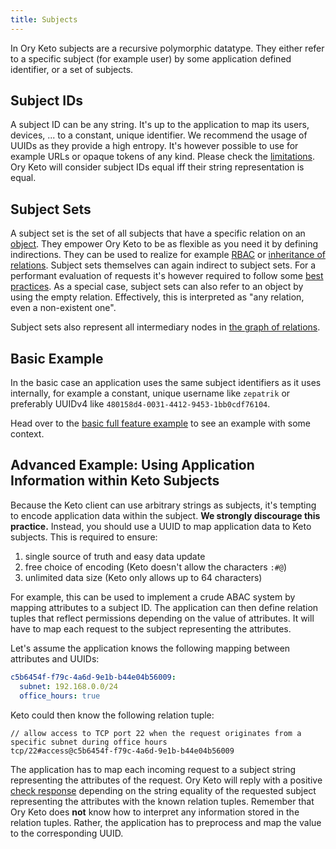 ```yaml
---
title: Subjects
---
```


In Ory Keto subjects are a recursive polymorphic datatype. They either refer to
a specific subject (for example user) by some application defined identifier, or a set
of subjects.

## Subject IDs

A subject ID can be any string. It's up to the application to map its users,
devices, ... to a constant, unique identifier. We recommend the usage of UUIDs
as they provide a high entropy. It's however possible to use for example URLs or
opaque tokens of any kind. Please check the
[limitations](#advanced-example-using-application-information-within-keto-subjects).
Ory Keto will consider subject IDs equal iff their string representation is
equal.

## Subject Sets

A subject set is the set of all subjects that have a specific relation on an
[object](./objects.mdx). They empower Ory Keto to be as flexible as you need it
by defining indirections. They can be used to realize for example
[RBAC](../guides/rbac.mdx) or
[inheritance of relations](../guides/access-control-inheritance.mdx). Subject
sets themselves can again indirect to subject sets. For a performant evaluation
of requests it's however required to follow some
[best practices](../performance.mdx). As a special case, subject sets can also
refer to an object by using the empty relation. Effectively, this is interpreted
as "any relation, even a non-existent one".

Subject sets also represent all intermediary nodes in
[the graph of relations](./graph-of-relations.mdx).

## Basic Example

In the basic case an application uses the same subject identifiers as it uses
internally, for example a constant, unique username like `zepatrik` or preferably
UUIDv4 like `480158d4-0031-4412-9453-1bb0cdf76104`.

Head over to the
[basic full feature example](../examples/olymp-file-sharing.mdx) to see an
example with some context.

## Advanced Example: Using Application Information within Keto Subjects

Because the Keto client can use arbitrary strings as subjects, it's tempting to
encode application data within the subject. **We strongly discourage this
practice.** Instead, you should use a UUID to map application data to Keto
subjects. This is required to ensure:

1. single source of truth and easy data update
2. free choice of encoding (Keto doesn't allow the characters `:#@`)
3. unlimited data size (Keto only allows up to 64 characters)

For example, this can be used to implement a crude ABAC system by mapping
attributes to a subject ID. The application can then define relation tuples that
reflect permissions depending on the value of attributes. It will have to map
each request to the subject representing the attributes.

Let's assume the application knows the following mapping between attributes and
UUIDs:

```yml
c5b6454f-f79c-4a6d-9e1b-b44e04b56009:
  subnet: 192.168.0.0/24
  office_hours: true
```

Keto could then know the following relation tuple:

```keto-relation-tuples
// allow access to TCP port 22 when the request originates from a specific subnet during office hours
tcp/22#access@c5b6454f-f79c-4a6d-9e1b-b44e04b56009
```

The application has to map each incoming request to a subject string
representing the attributes of the request. Ory Keto will reply with a positive
[check response](./api-overview.mdx#check-relation-tuple) depending on the
string equality of the requested subject representing the attributes with the
known relation tuples. Remember that Ory Keto does **not** know how to interpret
any information stored in the relation tuples. Rather, the application has to
preprocess and map the value to the corresponding UUID.
